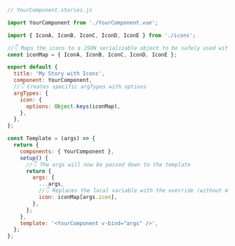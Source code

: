 ```js
// YourComponent.stories.js

import YourComponent from './YourComponent.vue';

import { IconA, IconB, IconC, IconD, IconE } from './icons';

//👇 Maps the icons to a JSON serializable object to be safely used with the argTypes
const iconMap = { IconA, IconB, IconC, IconD, IconE };

export default {
  title: 'My Story with Icons',
  component: YourComponent,
  //👇 Creates specific argTypes with options
  argTypes: {
    icon: {
      options: Object.keys(iconMap),
    },
  },
};

const Template = (args) => {
  return {
    components: { YourComponent },
    setup() {
      //👇 The args will now be passed down to the template
      return {
        args: {
          ...args,
          //👇 Replaces the local variable with the override (without mutating it)
          icon: iconMap[args.icon],
        },
      };
    },
    template: '<YourComponent v-bind="args" />',
  };
};
```
